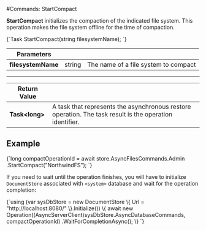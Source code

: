 
#Commands: StartCompact

**StartCompact** initializes the compaction of the indicated file system. This operation makes the file system offline for the time of compaction.



<TabItem value="start_compact_1" label="start_compact_1">
<CodeBlock language="csharp">
{`Task<long> StartCompact(string filesystemName);
`}
</CodeBlock>
</TabItem>

| Parameters | | |
| ------------- | ------------- | ----- |
| **filesystemName** | string | The name of a file system to compact |

---

| Return Value | |
| ------------- | ------------- |
| **Task&lt;long&gt;** | A task that represents the asynchronous restore operation. The task result is the operation identifier. |


## Example

<TabItem value="start_compact_2" label="start_compact_2">
<CodeBlock language="csharp">
{`long compactOperationId = await store.AsyncFilesCommands.Admin
									.StartCompact("NorthwindFS");
`}
</CodeBlock>
</TabItem>

If you need to wait until the operation finishes, you will have to initialize `DocumentStore` associated with `<system>` database and wait for the operation completion:

<TabItem value="start_compact_3" label="start_compact_3">
<CodeBlock language="csharp">
{`using (var sysDbStore = new DocumentStore
\{
	Url = "http://localhost:8080/"
\}.Initialize())
\{
	await new Operation((AsyncServerClient)sysDbStore.AsyncDatabaseCommands, compactOperationId)
				.WaitForCompletionAsync();
\}
`}
</CodeBlock>
</TabItem>

